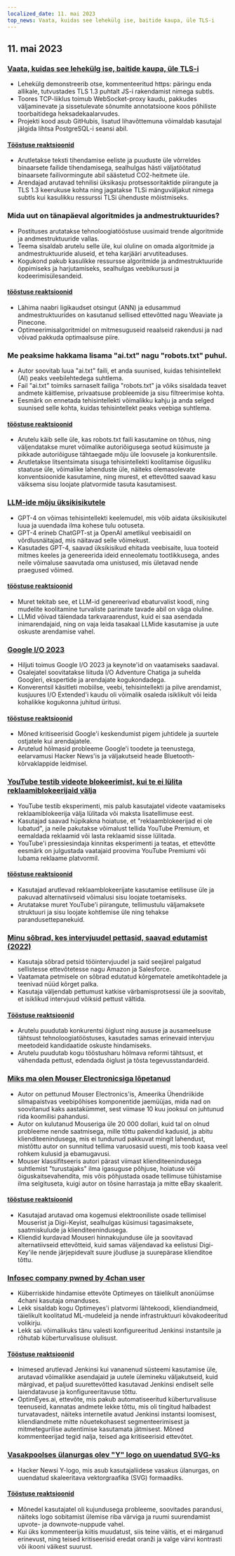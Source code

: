 ```yaml
---
localized_date: 11. mai 2023
top_news: Vaata, kuidas see lehekülg ise, baitide kaupa, üle TLS-i
---
```


## 11. mai 2023

### [Vaata, kuidas see lehekülg ise, baitide kaupa, üle TLS-i](https://subtls.pages.dev/)

- Lehekülg demonstreerib otse, kommenteeritud https: päringu enda allikale, tutvustades TLS 1.3 puhtalt JS-i rakendamist nimega subtls.
- Toores TCP-liiklus toimub WebSocket-proxy kaudu, pakkudes väljaminevate ja sissetulevate sõnumite annotatsioone koos põhiliste toorbaitidega heksadekaalarvudes.
- Projekti kood asub GitHubis, lisatud lihavõttemuna võimaldab kasutajal jälgida lihtsa PostgreSQL-i seansi abil.

#### [Tööstuse reaktsioonid](http://news.ycombinator.com/item?id=35884437)

- Arutletakse teksti tihendamise eeliste ja puuduste üle võrreldes binaarsete failide tihendamisega, sealhulgas hästi väljatöötatud binaarsete failivormingute abil säästetud CO2-heitmete üle.
- Arendajad arutavad tehnilisi üksikasju protsessoritaktide piirangute ja TLS 1.3 keerukuse kohta ning jagatakse TLSi mänguväljakut nimega subtls kui kasulikku ressurssi TLSi ühenduste mõistmiseks.

### Mida uut on tänapäeval algoritmides ja andmestruktuurides?

- Postituses arutatakse tehnoloogiatööstuse uusimaid trende algoritmide ja andmestruktuuride vallas.
- Teema sisaldab arutelu selle üle, kui oluline on omada algoritmide ja andmestruktuuride aluseid, et teha karjääri arvutiteaduses.
- Kogukond pakub kasulikke ressursse algoritmide ja andmestruktuuride õppimiseks ja harjutamiseks, sealhulgas veebikursusi ja kodeerimisülesandeid.

#### [tööstuse reaktsioonid](http://news.ycombinator.com/item?id=35886900)

- Lähima naabri ligikaudset otsingut (ANN) ja edusammud andmestruktuurides on kasutanud sellised ettevõtted nagu Weaviate ja Pinecone.
- Optimeerimisalgoritmidel on mitmesuguseid reaalseid rakendusi ja nad võivad pakkuda optimaalsuse piire.

### Me peaksime hakkama lisama "ai.txt" nagu "robots.txt" puhul.

- Autor soovitab luua "ai.txt" faili, et anda suunised, kuidas tehisintellekt (AI) peaks veebilehtedega suhtlema.
- Fail "ai.txt" toimiks sarnaselt failiga "robots.txt" ja võiks sisaldada teavet andmete käitlemise, privaatsuse probleemide ja sisu filtreerimise kohta.
- Eesmärk on ennetada tehisintellekti võimalikku kahju ja anda selged suunised selle kohta, kuidas tehisintellekt peaks veebiga suhtlema.

#### [tööstuse reaktsioonid](http://news.ycombinator.com/item?id=35886288)

- Arutelu käib selle üle, kas robots.txt faili kasutamine on tõhus, ning väljendatakse muret võimalike autoriõigusega seotud küsimuste ja pikkade autoriõiguse tähtaegade mõju üle loovusele ja konkurentsile.
- Arutletakse litsentsimata sisuga tehisintellekti koolitamise õigusliku staatuse üle, võimalike lahenduste üle, näiteks olemasolevate konventsioonide kasutamine, ning murest, et ettevõtted saavad kasu väiksema sisu loojate platvormide tasuta kasutamisest.

### [LLM-ide mõju üksikisikutele](https://mazzzystar.github.io/2023/05/10/LLM-for-individual/)

- GPT-4 on võimas tehisintellekti keelemudel, mis võib aidata üksikisikutel luua ja uuendada ilma kohese tulu ootuseta.
- GPT-4 erineb ChatGPT-st ja OpenAI ametlikul veebisaidil on võrdlusnäitajad, mis näitavad selle võimekust.
- Kasutades GPT-4, saavad üksikisikud ehitada veebisaite, luua tooteid mitmes keeles ja genereerida ideid enneolematu tootlikkusega, andes neile võimaluse saavutada oma unistused, mis ületavad nende praegused võimed.

#### [tööstuse reaktsioonid](http://news.ycombinator.com/item?id=35885797)

- Muret tekitab see, et LLM-id genereerivad ebaturvalist koodi, ning mudelite koolitamine turvaliste parimate tavade abil on väga oluline.
- LLMid võivad täiendada tarkvaraarendust, kuid ei saa asendada inimarendajaid, ning on vaja leida tasakaal LLMide kasutamise ja uute oskuste arendamise vahel.

### [Google I/O 2023](https://io.google/2023/)

- Hiljuti toimus Google I/O 2023 ja keynote'id on vaatamiseks saadaval.
- Osalejatel soovitatakse liituda I/O Adventure Chatiga ja suhelda Googleri, ekspertide ja arendajate kogukondadega.
- Konverentsil käsitleti mobiilse, veebi, tehisintellekti ja pilve arendamist, kusjuures I/O Extended'i kaudu oli võimalik osaleda isiklikult või leida kohalikke kogukonna juhitud üritusi.

#### [tööstuse reaktsioonid](http://news.ycombinator.com/item?id=35886559)

- Mõned kritiseerisid Google'i keskendumist pigem juhtidele ja suurtele ostjatele kui arendajatele.
- Arutelud hõlmasid probleeme Google'i toodete ja teenustega, eelarvamusi Hacker News'is ja väljakutseid heade Bluetooth-kõrvaklappide leidmisel.

### [YouTube testib videote blokeerimist, kui te ei lülita reklaamiblokeerijaid välja](https://www.bleepingcomputer.com/news/technology/youtube-tests-blocking-videos-unless-you-disable-ad-blockers/)

- YouTube testib eksperimenti, mis palub kasutajatel videote vaatamiseks reklaamiblokeerija välja lülitada või maksta lisatellimuse eest.
- Kasutajad saavad hüpikakna hoiatuse, et "reklaamblokeerijad ei ole lubatud", ja neile pakutakse võimalust tellida YouTube Premium, et eemaldada reklaamid või lasta reklaamid sisse lülitada.
- YouTube'i pressiesindaja kinnitas eksperimenti ja teatas, et ettevõtte eesmärk on julgustada vaatajaid proovima YouTube Premiumi või lubama reklaame platvormil.

#### [tööstuse reaktsioonid](http://news.ycombinator.com/item?id=35892512)

- Kasutajad arutlevad reklaamblokeerijate kasutamise eetilisuse üle ja pakuvad alternatiivseid võimalusi sisu loojate toetamiseks.
- Arutatakse muret YouTube'i piirangute, tellimustulu väljamaksete struktuuri ja sisu loojate kohtlemise üle ning tehakse parandusettepanekuid.

### [Minu sõbrad, kes intervjuudel pettasid, saavad edutamist (2022)](https://www.teamblind.com/post/My-friends-who-cheated-in-interviews-are-getting-promoted-😡😡😡😡-XnYM4nLs)

- Kasutaja sõbrad petsid tööintervjuudel ja said seejärel palgatud sellistesse ettevõtetesse nagu Amazon ja Salesforce.
- Vaatamata petmisele on sõbrad edutatud kõrgematele ametikohtadele ja teenivad nüüd kõrget palka.
- Kasutaja väljendab pettumust katkise värbamisprotsessi üle ja soovitab, et isiklikud intervjuud võiksid pettust vältida.

#### [Tööstuse reaktsioonid](http://news.ycombinator.com/item?id=35885342)

- Arutelu puudutab konkurentsi õiglust ning aususe ja ausameelsuse tähtsust tehnoloogiatööstuses, kasutades samas erinevaid intervjuu meetodeid kandidaatide oskuste hindamiseks.
- Arutelu puudutab kogu tööstusharu hõlmava reformi tähtsust, et vähendada pettust, edendada õiglust ja tõsta tegevusstandardeid.

### [Miks ma olen Mouser Electronicsiga lõpetanud](https://lcamtuf.substack.com/p/why-im-done-with-mouser-electronics)

- Autor on pettunud Mouser Electronics'is, Ameerika Ühendriikide silmapaistvas veebipõhises komponentide jaemüüjas, mida nad on soovitanud kaks aastakümmet, sest viimase 10 kuu jooksul on juhtunud rida koomilisi pahandusi.
- Autor on kulutanud Mouseriga üle 20 000 dollari, kuid tal on olnud probleeme nende saatmisega, mille tõttu pakendid kadusid, ja abitu klienditeenindusega, mis ei tundunud pakkuvat mingit lahendust, mistõttu autor on sunnitud tellima varuosasid uuesti, mis toob kaasa veel rohkem kulusid ja ebamugavusi.
- Mouser klassifitseeris autori pärast viimast klienditeenindusega suhtlemist "turustajaks" ilma igasuguse põhjuse, hoiatuse või õiguskaitsevahendita, mis võis põhjustada osade tellimuse tühistamise ilma selgituseta, kuigi autor on tõsine harrastaja ja mitte eBay skaalerit.

#### [tööstuse reaktsioonid](http://news.ycombinator.com/item?id=35892246)

- Kasutajad arutavad oma kogemusi elektrooniliste osade tellimisel Mouserist ja Digi-Keyist, sealhulgas küsimusi tagasimaksete, saatmiskulude ja klienditeenindusega.
- Kliendid kurdavad Mouseri hinnakujunduse üle ja soovitavad alternatiivseid ettevõtteid, kuid samas väljendavad ka eelistusi Digi-Key'ile nende järjepidevalt suure jõudluse ja suurepärase klienditoe tõttu.

### [Infosec company pwned by 4chan user](https://maia.crimew.gay/posts/optimeyes-leak/)

- Küberriskide hindamise ettevõte Optimeyes on täielikult anonüümse 4chani kasutaja omanduses.
- Lekk sisaldab kogu Optimeyes'i platvormi lähtekoodi, kliendiandmeid, täielikult koolitatud ML-mudeleid ja nende infrastruktuuri kõvakodeeritud volikirju.
- Lekk sai võimalikuks tänu valesti konfigureeritud Jenkinsi instantsile ja rõhutab küberturvalisuse olulisust.

#### [Tööstuse reaktsioonid](http://news.ycombinator.com/item?id=35888509)

- Inimesed arutlevad Jenkinsi kui vananenud süsteemi kasutamise üle, arutavad võimalikke asendajaid ja uutele ülemineku väljakutseid, kuid märgivad, et paljud suurettevõtted kasutavad Jenkinsi endiselt selle laiendatavuse ja konfigureeritavuse tõttu.
- OptimEyes.ai, ettevõte, mis pakub automatiseeritud küberturvalisuse teenuseid, kannatas andmete lekke tõttu, mis oli tingitud halbadest turvatavadest, näiteks internetile avatud Jenkinsi instantsi loomisest, kliendiandmete mitte nõuetekohasest segmenteerimisest ja mitmetegurilise autentimise kasutamata jätmisest. Mõned kommenteerijad tegid nalja, teised aga kritiseerisid ettevõtet.

### [Vasakpoolses ülanurgas olev "Y" logo on uuendatud SVG-ks](https://news.ycombinator.com/y18.svg)

- Hacker Newsi Y-logo, mis asub kasutajaliidese vasakus ülanurgas, on uuendatud skaleeritava vektorgraafika (SVG) formaadiks.

#### [Tööstuse reaktsioonid](http://news.ycombinator.com/item?id=35894326)

- Mõnedel kasutajatel oli kujundusega probleeme, soovitades parandusi, näiteks logo sobitamist ülemise riba värviga ja ruumi suurendamist upvote- ja downvote-nuppude vahel.
- Kui üks kommenteerija kiitis muudatust, siis teine väitis, et ei märganud erinevust, ning teised kritiseerisid eredat oranži ja valge värvi kontrasti või ikooni väikest suurust.


